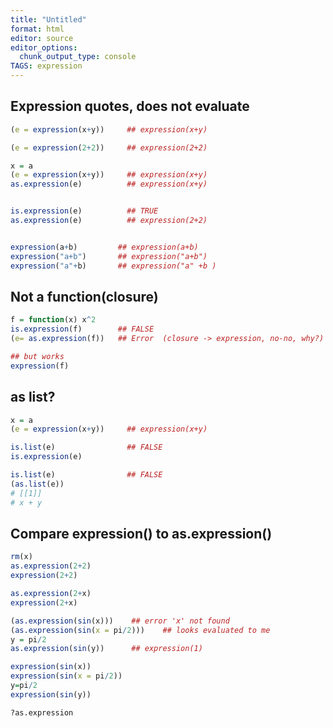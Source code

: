 ```yaml
---
title: "Untitled"
format: html
editor: source
editor_options: 
  chunk_output_type: console
TAGS: expression
---
```


##    Expression quotes, does not evaluate 
```r
(e = expression(x+y))     ## expression(x+y)

(e = expression(2+2))     ## expression(2+2)

x = a
(e = expression(x+y))     ## expression(x+y)
as.expression(e)          ## expression(x+y)


is.expression(e)          ## TRUE
as.expression(e)          ## expression(2+2)


expression(a+b)         ## expression(a+b)
expression("a+b")       ## expression("a+b")
expression("a"+b)       ## expression("a" +b )

```

##    Not a function(closure)
```r
f = function(x) x^2
is.expression(f)        ## FALSE
(e= as.expression(f))   ## Error  (closure -> expression, no-no, why?)

## but works
expression(f)
```

##    as list?
```r

x = a
(e = expression(x+y))     ## expression(x+y)

is.list(e)                ## FALSE
is.expression(e)

is.list(e)                ## FALSE
(as.list(e))
# [[1]]
# x + y
```


##    Compare expression()  to as.expression()
```r
rm(x)
as.expression(2+2)
expression(2+2)

as.expression(2+x)
expression(2+x)

(as.expression(sin(x)))    ## error 'x' not found 
(as.expression(sin(x = pi/2)))    ## looks evaluated to me
y = pi/2
as.expression(sin(y))      ## expression(1)

expression(sin(x))
expression(sin(x = pi/2))
y=pi/2
expression(sin(y))

?as.expression
```






